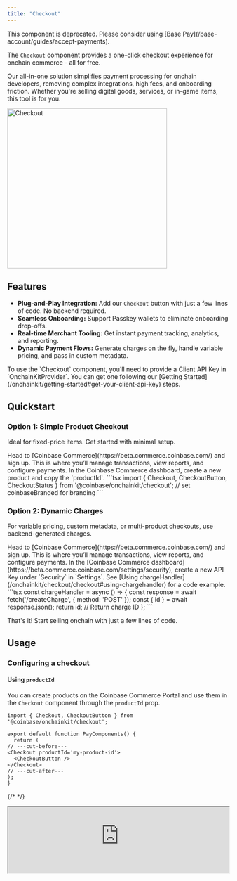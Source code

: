```yaml
---
title: "Checkout"
---
```



<Warning>
This component is deprecated. Please consider using [Base Pay](/base-account/guides/accept-payments).
</Warning>

The `Checkout` component provides a one-click checkout experience for onchain commerce - all for free.

Our all-in-one solution simplifies payment processing for onchain developers, removing complex integrations, high fees, and onboarding friction. Whether you're selling digital goods, services, or in-game items, this tool is for you.

<Frame>
<img alt="Checkout"
  src="/images/onchainkit/checkout.gif"
  height="364"/>
</Frame>

## Features

- **Plug-and-Play Integration:** Add our `Checkout` button with just a few lines of code. No backend required.
- **Seamless Onboarding:** Support Passkey wallets to eliminate onboarding drop-offs.
- **Real-time Merchant Tooling:** Get instant payment tracking, analytics, and reporting.
- **Dynamic Payment Flows:** Generate charges on the fly, handle variable pricing, and pass in custom metadata.

<Tip>
To use the `Checkout` component, you'll need to provide a Client API Key in `OnchainKitProvider`. You can get one following our [Getting Started](/onchainkit/getting-started#get-your-client-api-key) steps.
</Tip>

## Quickstart

### Option 1: Simple Product Checkout

Ideal for fixed-price items. Get started with minimal setup.

<Steps>
  <Step title="Sign up for a Coinbase Commerce account">
  Head to [Coinbase Commerce](https://beta.commerce.coinbase.com/) and sign up. This is where you’ll manage transactions, view reports, and configure payments.
  </Step>
  <Step title="Create a product and copy the productId">
  In the Coinbase Commerce dashboard, create a new product and copy the `productId`.
  </Step>
  <Step title="Import the component">
  ```tsx
  import { Checkout, CheckoutButton, CheckoutStatus } from '@coinbase/onchainkit/checkout';

  <Checkout productId='my-product-id' >
    <CheckoutButton coinbaseBranded/> // set coinbaseBranded for branding
    <CheckoutStatus />
  </Checkout>
  ```
  </Step>
</Steps>


### Option 2: Dynamic Charges

For variable pricing, custom metadata, or multi-product checkouts, use backend-generated charges.

<Steps>
  <Step title="Sign up for a Coinbase Commerce account">
  Head to [Coinbase Commerce](https://beta.commerce.coinbase.com/) and sign up. This is where you’ll manage transactions, view reports, and configure payments.
  </Step>
  <Step title="Create a Coinbase Commerce API Key">
  In the [Coinbase Commerce dashboard](https://beta.commerce.coinbase.com/settings/security), create a new API Key under `Security` in `Settings`.
  </Step>
  <Step title="Set up a backend to create charges dynamically using the Coinbase Commerce API">
  See [Using chargeHandler](/onchainkit/checkout/checkout#using-chargehandler) for a code example.
  </Step>
  <Step title="Pass the chargeID into Checkout via the chargeHandler prop">
  ```tsx
  const chargeHandler = async () => {
    const response = await fetch('/createCharge', { method: 'POST' });
    const { id } = await response.json();
    return id; // Return charge ID
  };

  <Checkout chargeHandler={chargeHandler}>
    <CheckoutButton />
  </Checkout>
  ```
  </Step>
</Steps>

That's it! Start selling onchain with just a few lines of code.

## Usage

### Configuring a checkout

#### Using `productId`

You can create products on the Coinbase Commerce Portal and use them in the `Checkout` component through the `productId` prop.

```tsx
import { Checkout, CheckoutButton } from '@coinbase/onchainkit/checkout';

export default function PayComponents() {
  return (
// ---cut-before---
<Checkout productId='my-product-id'>
  <CheckoutButton />
</Checkout>
// ---cut-after---
);
}
```

{/* <App>
  <Checkout>
    <CheckoutButton disabled/>
  </Checkout>
</App> */}

<iframe
  src="https://684b5e62b1ff46bc5bf83966-aijszlfakk.chromatic.com/iframe.html?args=&id=onchainkit-checkout--disabled&viewMode=story&dark=true&hero=true"
  width="100%"
  height="auto"
/>

#### Using `chargeHandler`

Alternatively, you can create charges dynamically using the Coinbase Commerce API [Create Charge](https://docs.cdp.coinbase.com/commerce-onchain/reference/creates-a-charge) endpoint by passing the chargeID into Checkout via the `chargeHandler` prop.

This function must have the signature `() => Promise<string>` and must return a valid chargeId created by the create charge endpoint.

<Tip>
To create charges, you'll need a Coinbase Commerce [API Key](https://docs.cdp.coinbase.com/commerce-onchain/docs/getting-started).
</Tip>


<Danger>
**⚠️ Warning**

You should protect your Coinbase Commerce API Key by only creating charges server-side.
</Danger>


<CodeGroup>
```ts backend.ts
// This backend endpoint should create a charge and return the response.
app.post('/createCharge', async (req: Request, res: Response) => {
  const options = {
    method: 'POST',
    headers: {
      'Content-Type': 'application/json',
      'Accept': 'application/json',
      'X-CC-Api-Key': 'your_api_key_here' // Replace this with your Coinbase Commerce API Key
    },
    body: JSON.stringify({
      local_price: { amount: '1', currency: 'USDC' },
      pricing_type: 'fixed_price',
      metadata: { some_field: "some_value" } // Optional: Attach metadata like order ID or customer details
    }),
  };

  const response = await fetch('https://api.commerce.coinbase.com/charges', options);
  const data = await response.json();

  res.json(data);
});

```

```tsx frontend.tsx
import { Checkout, CheckoutButton } from '@coinbase/onchainkit/checkout';

const chargeHandler = async () => {
  const response = await fetch('https://your-backend.com/createCharge', { method: 'POST' });
  const { id } = await response.json();
  return id; // Return charge ID
};

<Checkout chargeHandler={chargeHandler}>
  <CheckoutButton />
</Checkout>
```
</CodeGroup>

Note that `productId` and `chargeHandler` are mutually exclusive and only one can be provided as a prop to Checkout.

### Handling a successful checkout

To handle successful checkouts, use the `onStatus` prop to listen for the `success` callback.

This callback will return a [LifecycleStatusData](/onchainkit/checkout/checkout#advanced-usage) object including the [TransactionReceipt](https://github.com/wevm/viem/blob/main/src/types/transaction.ts#L38) and `chargeId`.

For idempotent actions, like rendering your own success screen, you can simply check that the `statusName` is equal to `success`.

For non-idempotent actions, like order fulfillment, we recommend one of the following approaches to verify a charge has been fully paid.

1. (**Recommended**) Check the status of the `chargeId` using the [Coinbase Commerce API](https://docs.cdp.coinbase.com/commerce-onchain/docs/web3-payments-faq#how-can-i-verify-if-a-charge-has-been-fully-paid).
2. Set up a [Coinbase Commerce Webhook](https://docs.cdp.coinbase.com/commerce-onchain/docs/webhooks) which will notify you for successful payments.

```tsx
import { Checkout, CheckoutButton } from '@coinbase/onchainkit/checkout';
// ---cut-before---
import type { LifecycleStatus } from '@coinbase/onchainkit/checkout'; // [!code focus]

const statusHandler = async (status: LifecycleStatus) => { // [!code focus]
  const { statusName, statusData } = status; // [!code focus]
  switch (statusName) { // [!code focus]
    case 'success': // [!code focus]
      // handle success // [!code focus]
      const { chargeId } = statusData; // [!code focus]
      // use the charges api to verify the chargeId // [!code focus]
      const options = { // [!code focus]
        method: 'GET', // [!code focus]
        headers: { // [!code focus]
          'Content-Type': 'application/json', // [!code focus]
          'Accept': 'application/json', // [!code focus]
          'X-CC-Api-Key': 'your_api_key_here' // Replace this with your Coinbase Commerce API Key // [!code focus]
        } // [!code focus]
      }; // [!code focus]
      const response = await fetch(`https://api.commerce.coinbase.com/charges/${chargeId}`); // [!code focus]
  } // [!code focus]
} // [!code focus]

<Checkout onStatus={statusHandler}>
  <CheckoutButton />
</Checkout>
// ---cut-after---
```

<Tip>
To verify charges, you'll need a Coinbase Commerce [API Key](https://docs.cdp.coinbase.com/commerce-onchain/docs/getting-started).
</Tip>


<Danger>
**⚠️ Warning**

You should protect your Coinbase Commerce API Key by verifying charges server-side. This client-side code is only provided as an example.
</Danger>


### Viewing successful checkouts

You can view successful checkouts on the [Coinbase Commerce Merchant Dashboard](https://beta.commerce.coinbase.com/payments).

<Frame>
<img alt="Viewing successful checkouts"
src="/images/onchainkit/commerce-3.png"
height="364"/>
</Frame>

## Customization

### Add name and logo

To customize the name and logo of your application rendered in the popup, set the `name` and `logo` values inside [OnchainKitProvider](/onchainkit/config/onchainkit-provider#usage).

```tsx providers.tsx
import { base } from 'wagmi/chains';
import { OnchainKitProvider } from '@coinbase/onchainkit';

<OnchainKitProvider
    chain={base}
    config={{
      appearance: {
        name: 'OnchainKit Playground', // [!code ++]
        logo: '/images/onchainkit/favicon/48x48.png?v4-19-24', // [!code ++]
      },
    }}
  >
    {children}
</OnchainKitProvider>
```

<Frame>
<div style={{ display: 'flex', justifyContent: 'center' }}>
  <img
    alt="Add name and logo"
    src="/images/onchainkit/commerce-4.png"
  />
</div>
</Frame>

### Add Coinbase branding

You can add Coinbase branding to the component by using the `coinbaseBranded` prop on `CheckoutButton`.

```tsx
import { Checkout, CheckoutButton } from '@coinbase/onchainkit/checkout';

export default function PayComponents() {
  return (
// ---cut-before---
<Checkout >
  <CheckoutButton coinbaseBranded/>
</Checkout>
// ---cut-after---
);
}
```

{/* <App>
  <Checkout>
    <CheckoutButton coinbaseBranded disabled/>
  </Checkout>
</App> */}

<iframe
  src="https://684b5e62b1ff46bc5bf83966-aijszlfakk.chromatic.com/iframe.html?args=&id=onchainkit-checkout--branded&viewMode=story&dark=true&hero=true"
  width="100%"
  height="auto"
/>

### Disabling the button

You can disable the button using the `disabled` prop on `CheckoutButton`.

```tsx

import { Checkout, CheckoutButton } from '@coinbase/onchainkit/checkout';

export default function PayComponents() {
  return (
// ---cut-before---
<Checkout >
  <CheckoutButton disabled/>
</Checkout>
// ---cut-after---
);
}
```

{/* <App>
  <Checkout>
    <CheckoutButton disabled/>
  </Checkout>
</App> */}

<iframe
  src="https://684b5e62b1ff46bc5bf83966-aijszlfakk.chromatic.com/iframe.html?args=&id=onchainkit-checkout--disabled&viewMode=story&dark=true&hero=true"
  width="100%"
  height="auto"
/>

### Customize button

You can customize the button text using the `text` prop on `CheckoutButton`.

```tsx

import { Checkout, CheckoutButton } from '@coinbase/onchainkit/checkout';

export default function PayComponents() {
  return (
// ---cut-before---
<Checkout >
  <CheckoutButton text='Checkout with USDC'/>
</Checkout>
// ---cut-after---
);
}
```

{/* <App>
  <Checkout>
    <CheckoutButton text='Checkout with USDC' disabled/>
  </Checkout>
</App> */}

<iframe
  src="https://684b5e62b1ff46bc5bf83966-aijszlfakk.chromatic.com/iframe.html?args=&id=onchainkit-checkout--with-custom-text&viewMode=story&dark=true&hero=true"
  width="100%"
  height="auto"
/>

### Override styles

We recommend style customization by setting a custom [OnchainKit theme](/onchainkit//guides/themes#custom-theme). You can also override individual component styles using `className`.

```tsx

import { Checkout, CheckoutButton } from '@coinbase/onchainkit/checkout';

export default function PayComponents() {
  return (
// ---cut-before---
<Checkout >
  <CheckoutButton className='bg-[#EA580C]' />
</Checkout>
// ---cut-after---
);
}
```

{/* <App>
  <Checkout>
    <CheckoutButton className='bg-[#EA580C]' disabled/>
  </Checkout>
</App> */}

<iframe
  src="https://684b5e62b1ff46bc5bf83966-aijszlfakk.chromatic.com/iframe.html?args=&id=onchainkit-checkout--with-custom-class&viewMode=story&dark=true&hero=true"
  width="100%"
  height="auto"
/>

## Advanced Usage

### Listening to the component lifecycle

You can use our Checkout [`LifecycleStatus`](/onchainkit/checkout/types#lifecyclestatus) and the `onStatus` prop to listen to transaction states.

```tsx
import { Checkout, CheckoutButton } from '@coinbase/onchainkit/checkout';
// ---cut-before---
import type { LifecycleStatus } from '@coinbase/onchainkit/checkout'; // [!code focus]

const statusHandler = (status: LifecycleStatus) => { // [!code focus]
  const { statusName, statusData } = status; // [!code focus]
  switch (statusName) { // [!code focus]
    case 'success': // handle success // [!code focus]
    case 'pending': // handle payment pending // [!code focus]
    case 'error': // handle error // [!code focus]
    default: // [!code focus]
      // handle 'init' state
  } // [!code focus]
} // [!code focus]

<Checkout // [!code focus]
  onStatus={statusHandler} // [!code focus]
>
  <CheckoutButton />
</Checkout>
// ---cut-after---
```

## Example use cases

- **Demand-based pricing:** Allow users to select seats or ticket types for events, and dynamically calculate charges based on availability and demand.
- **Product bundles:** Provide users with the option to create custom product bundles, applying discounts or special pricing based on the selected items.
- **Freelance Services:** Allow clients to specify project details such as hours, deliverables, and deadlines, and generate charges based on these custom inputs.

## Components

The components are designed to work together hierarchically. For each component, ensure the following:

- `<Checkout />` - Sets the `productId` or `chargeHandler` prop.
- `<CheckoutButton />` - Branding and customization of the payment button.
- `<CheckoutStatus />` - The status of the payment.

## Props

[`CheckoutProps`](#checkoutprops)

```ts
type CheckoutProps = {
  chargeHandler?: () => Promise<string>;
  children: React.ReactNode;
  className?: string;
  isSponsored?: boolean;
  onStatus?: (status: LifecycleStatus) => void;
  productId?: string;
};
```

[`CheckoutButtonProps`](#checkoutbuttonprops)

```ts
type CheckoutButtonProps = {
  className?: string;
  coinbaseBranded?: boolean;
  disabled?: boolean;
  icon?: React.ReactNode;
  text?: string;
};
```

[`CheckoutStatusProps`](#checkoutstatusprops)

```ts
type CheckoutStatusProps = { className?: string };
```

[`LifecycleStatus`](#lifecyclestatus)

```ts
type LifecycleStatus =
  | {
      statusName: 'init';
      statusData: Record<string, never>;
    }
  | {
      statusName: 'error';
      statusData: TransactionError;
    }
  | {
      statusName: 'fetchingData';
      statusData: Record<string, never>;
    }
  | {
      statusName: 'ready';
      statusData: {
        chargeId: string;
        contracts: ContractFunctionParameters[];
      };
    }
  | {
      statusName: 'pending';
      statusData: Record<string, never>;
    }
  | {
      statusName: 'success';
      statusData: {
        transactionReceipts: TransactionReceipt[];
        chargeId: string;
        receiptUrl: string;
      };
    };
```

